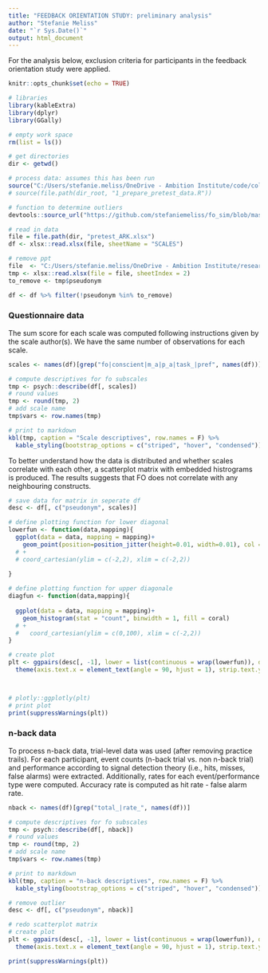 ```yaml
---
title: "FEEDBACK ORIENTATION STUDY: preliminary analysis"
author: "Stefanie Meliss"
date: "`r Sys.Date()`"
output: html_document
---
```


For the analysis below, exclusion criteria for participants in the feedback orientation study were applied.  

```r
knitr::opts_chunk$set(echo = TRUE)

# libraries
library(kableExtra)
library(dplyr)
library(GGally)

# empty work space
rm(list = ls())

# get directories
dir <- getwd()

# process data: assumes this has been run
source("C:/Users/stefanie.meliss/OneDrive - Ambition Institute/code/colour_palette.R")
# source(file.path(dir_root, "1_prepare_pretest_data.R"))

# function to determine outliers
devtools::source_url("https://github.com/stefaniemeliss/fo_sim/blob/master/helper_functions.R?raw=TRUE")

# read in data
file = file.path(dir, "pretest_ARK.xlsx")
df <- xlsx::read.xlsx(file, sheetName = "SCALES")

# remove ppt
file  <- "C:/Users/stefanie.meliss/OneDrive - Ambition Institute/research_projects/Ark Feedback Orientation and Sims/Analysis/Final_exclusions_Ark_ITTs_6Sept.xlsx"
tmp <- xlsx::read.xlsx(file = file, sheetIndex = 2)
to_remove <- tmp$pseudonym

df <- df %>% filter(!pseudonym %in% to_remove)


```


### Questionnaire data

The sum score for each scale was computed following instructions given by the scale author(s). We have the same number of observations for each scale.

```r
scales <- names(df)[grep("fo|conscient|m_a|p_a|task_|pref", names(df))]

# compute descriptives for fo subscales
tmp <- psych::describe(df[, scales])
# round values
tmp <- round(tmp, 2)
# add scale name
tmp$vars <- row.names(tmp)

# print to markdown
kbl(tmp, caption = "Scale descriptives", row.names = F) %>%
  kable_styling(bootstrap_options = c("striped", "hover", "condensed"))

```

To better understand how the data is distributed and whether scales correlate with each other, a scatterplot matrix with embedded histrograms is produced. The results suggests that FO does not correlate with any neighbouring constructs.  


```r
# save data for matrix in seperate df
desc <- df[, c("pseudonym", scales)]

# define plotting function for lower diagonal
lowerfun <- function(data,mapping){
  ggplot(data = data, mapping = mapping)+
    geom_point(position=position_jitter(height=0.01, width=0.01), col = navy) 
  # +
  # coord_cartesian(ylim = c(-2,2), xlim = c(-2,2))
  
} 

# define plotting function for upper diagonale
diagfun <- function(data,mapping){
  
  ggplot(data = data, mapping = mapping)+
    geom_histogram(stat = "count", binwidth = 1, fill = coral) 
  # + 
  #   coord_cartesian(ylim = c(0,100), xlim = c(-2,2))
} 

# create plot
plt <- ggpairs(desc[, -1], lower = list(continuous = wrap(lowerfun)), diag = list(continuous =  wrap(diagfun))) + theme_bw() +
  theme(axis.text.x = element_text(angle = 90, hjust = 1), strip.text.y.right = element_text(angle = 360), strip.text.x.top = element_text(angle = 90))



# plotly::ggplotly(plt)
# print plot
print(suppressWarnings(plt))

```

### n-back data

To process n-back data, trial-level data was used (after removing practice trails). For each participant, event counts (n-back trial vs. non n-back trial) and performance according to signal detection theory (i.e., hits, misses, false alarms) were extracted. Additionally, rates for each event/performance type were computed. Accuracy rate is computed as hit rate - false alarm rate.  
  

```r
nback <- names(df)[grep("total_|rate_", names(df))]

# compute descriptives for fo subscales
tmp <- psych::describe(df[, nback])
# round values
tmp <- round(tmp, 2)
# add scale name
tmp$vars <- row.names(tmp)

# print to markdown
kbl(tmp, caption = "n-back descriptives", row.names = F) %>%
  kable_styling(bootstrap_options = c("striped", "hover", "condensed"))

```

```r

# remove outlier
desc <- df[, c("pseudonym", nback)]

# redo scatterplot matrix
# create plot
plt <- ggpairs(desc[, -1], lower = list(continuous = wrap(lowerfun)), diag = list(continuous =  wrap(diagfun))) + theme_bw() +
  theme(axis.text.x = element_text(angle = 90, hjust = 1), strip.text.y.right = element_text(angle = 360), strip.text.x.top = element_text(angle = 90))

print(suppressWarnings(plt))

```